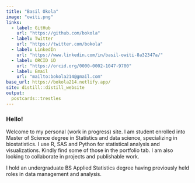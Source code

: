 ```yaml
---
title: "Basil Okola"
image: "owiti.png"
links:
  - label: GitHub
    url: "https://github.com/bokola"
  - label: Twitter
    url: "https://twitter.com/bokola"
  - label: LinkedIn
    url: "https://www.linkedin.com/in/basil-owiti-8a32347a/"
  - label: ORCID iD
    url: "https://orcid.org/0000-0002-1047-9700"
  - label: Email
    url: "mailto:bokola214@gmail.com"
base_url: https://bokola214.netlify.app/
site: distill::distill_website
output:
  postcards::trestles
---
```


### Hello!

Welcome to my personal (work in progress) site. I am student enrolled into  Master of Science degree in Statistics and data science, specializing in biostatistics. I use R, SAS and Python for statistical analysis and visualizations. Kindly find some of those in the portfolio tab. I am also looking to collaborate in projects and publishable work.

I hold an undergraduate BS Applied Statistics degree having previously held roles in data management and analysis.
